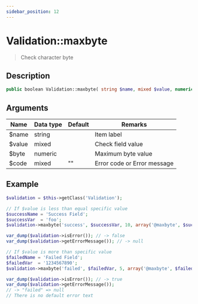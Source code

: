 ```yaml
---
sidebar_position: 12
---
```


# Validation::maxbyte

> Check character byte

## Description

```php
public boolean Validation::maxbyte( string $name, mixed $value, numeric $byte, [ mixed $code = '' ] )
```

## Arguments

| Name   | Data type | Default | Remarks                     |
| ------ | --------- | ------- | --------------------------- |
| $name  | string    |         | Item label                  |
| $value | mixed     |         | Check field value           |
| $byte  | numeric   |         | Maximum byte value          |
| $code  | mixed     | ""      | Error code or Error message |

## Example

```php title="Controller"
$validation = $this->getClass('Validation');

// If $value is less than equal specific value
$successName = 'Success Field';
$successVar  = 'foo';
$validation->maxbyte('success', $successVar, 10, array('@maxbyte', $successName));

var_dump($validation->isError()); // -> false
var_dump($validation->getErrorMessage()); // -> null

// If $value is more than specific value
$failedName = 'Failed Field';
$failedVar  = '1234567890';
$validation->maxbyte('failed', $failedVar, 5, array('@maxbyte', $failedName));

var_dump($validation->isError()); // -> true
var_dump($validation->getErrorMessage());
// -> "failed" => null
// There is no default error text
```
